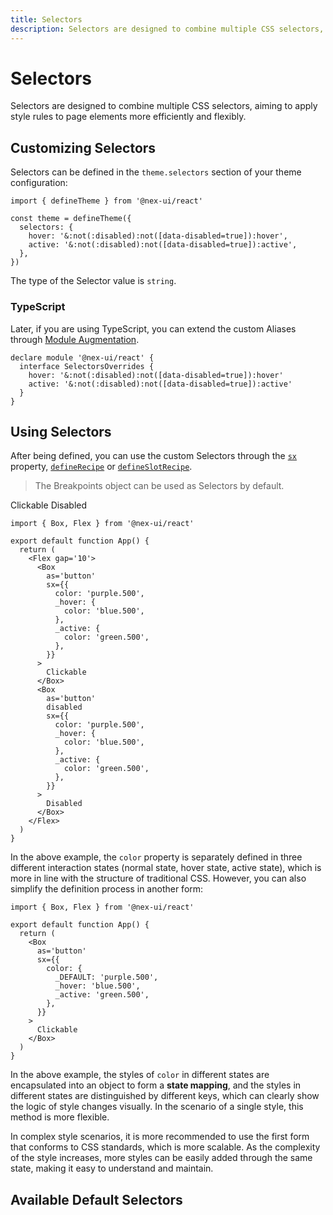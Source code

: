 ```yaml
---
title: Selectors
description: Selectors are designed to combine multiple CSS selectors, aiming to apply style rules to page elements more efficiently and flexibly.
---
```



# Selectors

Selectors are designed to combine multiple CSS selectors, aiming to apply style rules to page elements more efficiently and flexibly.

## Customizing Selectors

Selectors can be defined in the `theme.selectors` section of your theme configuration:

```tsx
import { defineTheme } from '@nex-ui/react'

const theme = defineTheme({
  selectors: {
    hover: '&:not(:disabled):not([data-disabled=true]):hover',
    active: '&:not(:disabled):not([data-disabled=true]):active',
  },
})
```

The type of the Selector value is `string`.

### TypeScript

Later, if you are using TypeScript, you can extend the custom Aliases through [Module Augmentation](https://www.typescriptlang.org/docs/handbook/declaration-merging.html#module-augmentation).

```tsx
declare module '@nex-ui/react' {
  interface SelectorsOverrides {
    hover: '&:not(:disabled):not([data-disabled=true]):hover'
    active: '&:not(:disabled):not([data-disabled=true]):active'
  }
}
```

## Using Selectors

After being defined, you can use the custom Selectors through the [`sx`](/docs/styling/sx-prop) property, [`defineRecipe`](/docs/styling/recipes) or [`defineSlotRecipe`](/docs/styling/slot-recipes).

> The Breakpoints object can be used as Selectors by default.

<FlexCenter gap='10'>
  <Box
    as='button'
    sx={{
      color: 'purple.500',
      _hover: {
        color: 'blue.500',
      },
      _active: {
        color: 'green.500',
      },
    }}
  >
    Clickable
  </Box>
  <Box
    as='button'
    disabled
    sx={{
      color: 'purple.500',
      _hover: {
        color: 'blue.500',
      },
      _active: {
        color: 'green.500',
      },
    }}
  >
    Disabled
  </Box>
</FlexCenter>

```tsx
import { Box, Flex } from '@nex-ui/react'

export default function App() {
  return (
    <Flex gap='10'>
      <Box
        as='button'
        sx={{
          color: 'purple.500',
          _hover: {
            color: 'blue.500',
          },
          _active: {
            color: 'green.500',
          },
        }}
      >
        Clickable
      </Box>
      <Box
        as='button'
        disabled
        sx={{
          color: 'purple.500',
          _hover: {
            color: 'blue.500',
          },
          _active: {
            color: 'green.500',
          },
        }}
      >
        Disabled
      </Box>
    </Flex>
  )
}
```

In the above example, the `color` property is separately defined in three different interaction states (normal state, hover state, active state), which is more in line with the structure of traditional CSS. However, you can also simplify the definition process in another form:

```tsx
import { Box, Flex } from '@nex-ui/react'

export default function App() {
  return (
    <Box
      as='button'
      sx={{
        color: {
          _DEFAULT: 'purple.500',
          _hover: 'blue.500',
          _active: 'green.500',
        },
      }}
    >
      Clickable
    </Box>
  )
}
```

In the above example, the styles of `color` in different states are encapsulated into an object to form a **state mapping**, and the styles in different states are distinguished by different keys, which can clearly show the logic of style changes visually. In the scenario of a single style, this method is more flexible.

<Callout>
  In complex style scenarios, it is more recommended to use the first form that
  conforms to CSS standards, which is more scalable. As the complexity of the
  style increases, more styles can be easily added through the same state,
  making it easy to understand and maintain.
</Callout>

## Available Default Selectors

<SelectorTable />
